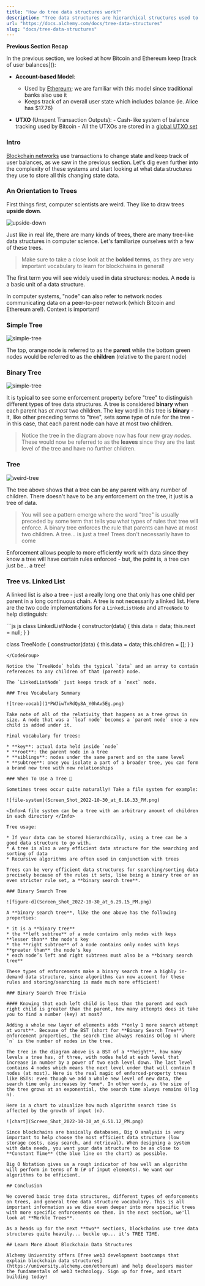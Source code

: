 ```yaml
---
title: "How do tree data structures work?"
description: "Tree data structures are hierarchical structures used to store and organize data. They consist of nodes, with a parent-child relationship, and can have different enforcements such as being binary or a binary search tree."
url: "https://docs.alchemy.com/docs/tree-data-structures"
slug: "docs/tree-data-structures"
---
```


**Previous Section Recap**

In the previous section, we looked at how Bitcoin and Ethereum keep \[track of user balances]\():

- **Account-based Model**:

  - Used by [Ethereum](/docs/what-is-ethereum); we are familiar with this model since traditional banks also use it
  - Keeps track of an overall user state which includes balance (ie. Alice has $17.76)

- **UTXO** (Unspent Transaction Outputs): - Cash-like system of balance tracking used by Bitcoin - All the UTXOs are stored in a [global UTXO set](https://www.blockchain.com/explorer/charts/utxo-count)

### Intro

[Blockchain networks](/docs/what-are-blockchain-networks) use transactions to change state and keep track of user balances, as we saw in the previous section. Let's dig even further into the complexity of these systems and start looking at what data structures they use to store all this changing state data.

### An Orientation to Trees

First things first, computer scientists are weird. They like to draw trees **upside down**.

![upside-down](Screen_Shot_2022-11-30_at_3.25.06_PM.png)

Just like in real life, there are many kinds of trees, there are many tree-like data structures in computer science. Let's familiarize ourselves with a few of these trees.

> Make sure to take a close look at the **bolded terms**, as they are very important vocabulary to learn for blockchains in general!

The first term you will see widely used in data structures: nodes. A **node** is a basic unit of a data structure.

<Info>
  In computer systems, "node" can also refer to network nodes communicating data
  on a peer-to-peer network (which Bitcoin and Ethereum are!). Context is
  important!
</Info>

### Simple Tree

![simple-tree](Screen_Shot_2022-10-29_at_4.06.17_PM.png)

The top, orange node is referred to as the **parent** while the bottom green nodes would be referred to as the **children** (relative to the parent node)

### Binary Tree

![simple-tree](Screen_Shot_2022-10-29_at_4.06.30_PM.png)

It is typical to see some enforcement property before "tree" to distinguish different types of tree data structures. A tree is considered **binary** when each parent has _at most_ two children. The key word in this tree is **binary** - it, like other preceding terms to "tree", sets some type of rule for the tree - in this case, that each parent node can have at most two children.

> Notice the tree in the diagram above now has four new gray _nodes_. These would now be referred to as the **leaves** since they are the last level of the tree and have no further children.

### Tree

![weird-tree](Screen_Shot_2022-10-29_at_4.06.40_PM.png)

The tree above shows that a tree can be any parent with any number of children. There doesn't have to be any enforcement on the tree, it just is a tree of data.

> You will see a pattern emerge where the word "tree" is usually preceded by some term that tells you what types of rules that tree will enforce. A binary tree enforces the rule that parents can have at most two children. A tree... is just a tree! Trees don't necessarily have to come

Enforcement allows people to more efficiently work with data since they know a tree will have certain rules enforced - but, the point is, a tree can just be... a tree!

### Tree vs. Linked List

A linked list is also a tree - just a really long one that only has one child per parent in a long continuous chain. A tree is not necessarily a linked list. Here are the two code implementations for a `LinkedListNode` and a`TreeNode` to help distinguish:

<CodeGroup>
  ```js js
  class LinkedListNode {
          constructor(data) {
              this.data = data;
              this.next = null;
          }
  }

class TreeNode {
constructor(data) {
this.data = data;
this.children = [];
}
}

```
</CodeGroup>

Notice the `TreeNode` holds the typical `data` and an array to contain references to any children of that (parent) node.

The `LinkedListNode` just keeps track of a `next` node.

### Tree Vocabulary Summary

![tree-vocab](1*PWJiwTxRdQy8A_Y0hAv5Eg.png)

Take note of all of the relativity that happens as a tree grows in size. A node that was a `leaf node` becomes a `parent node` once a new child is added under it.

Final vocabulary for trees:

* **key**: actual data held inside `node`
* **root**: the parent node in a tree
* **siblings**: nodes under the same parent and on the same level
* **subtree**: once you isolate a part of a broader tree, you can form a brand new tree with new relationships

### When To Use a Tree 🌲

Sometimes trees occur quite naturally! Take a file system for example:

![file-system](Screen_Shot_2022-10-30_at_6.16.33_PM.png)

<Info>A file system can be a tree with an arbitrary amount of children in each directory </Info>

Tree usage:

* If your data can be stored hierarchically, using a tree can be a good data structure to go with.
* A tree is also a very efficient data structure for the searching and sorting of data
* Recursive algorithms are often used in conjunction with trees

Trees can be very efficient data structures for searching/sorting data precisely because of the rules it sets, like being a binary tree or an even stricter rule set, a **binary search tree**.

### Binary Search Tree

![figure-d](Screen_Shot_2022-10-30_at_6.29.15_PM.png)

A **binary search tree**, like the one above has the following properties:

* it is a **binary tree**
* the **left subtree** of a node contains only nodes with keys **lesser than** the node's key
* the **right subtree** of a node contains only nodes with keys **greater than** the node's key
* each node’s left and right subtrees must also be a **binary search tree**

These types of enforcements make a binary search tree a highly in-demand data structure, since algorithms can now account for these rules and storing/searching is made much more efficient!

### Binary Search Tree Trivia

#### Knowing that each left child is less than the parent and each right child is greater than the parent, how many attempts does it take you to find a number (key) at most?

Adding a whole new layer of elements adds **only 1 more search attempt at worst**. Because of the BST (short for **Binary Search Tree**) enforcement properties, the search time always remains O(log n) where `n` is the number of nodes in the tree.

The tree in the diagram above is a BST of a **height**, how many levels a tree has, of three, with nodes held at each level that increase in number by a power of two each level down. The last level contains 4 nodes which means the next level under that will contain 8 nodes (at most). Here is the real magic of enforced-property trees like BSTs: even though we add a whole new level of new data, the search time only increases by *one*. In other words, as the size of the tree grows at an exponential, the search time always remains O(log n).

Here is a chart to visualize how much algorithm search time is affected by the growth of input (n).

![chart](Screen_Shot_2022-10-30_at_6.51.12_PM.png)

Since blockchains are basically databases, Big O analysis is very important to help choose the most efficient data structure (low storage costs, easy search, and retrieval). When designing a system with data needs, you want your data structure to be as close to **Constant Time** (the blue line on the chart) as possible.

Big O Notation gives us a rough indicator of how well an algorithm will perform in terms of N (# of input elements). We want our algorithms to be efficient.

## Conclusion

We covered basic tree data structures, different types of enforcements on trees, and general tree data structure vocabulary. This is all important information as we dive even deeper into more specific trees with more specific enforcements on them. In the next section, we'll look at **Merkle Trees**.

As a heads up for the next **two** sections, blockchains use tree data structures quite heavily... buckle up... it's TREE TIME.

## Learn More About Blockchain Data Structures

Alchemy University offers [free web3 development bootcamps that explain blockchain data structures](https://university.alchemy.com/ethereum) and help developers master the fundamentals of web3 technology. Sign up for free, and start building today!
```
